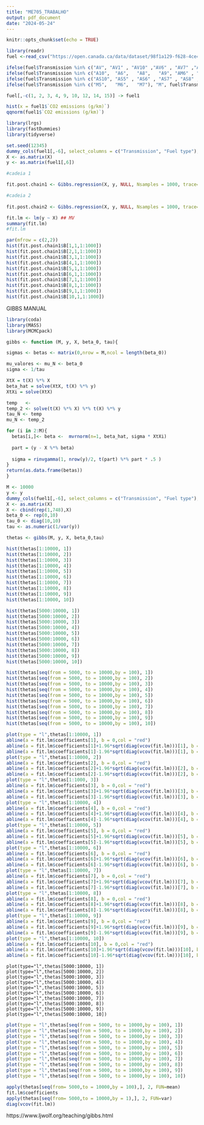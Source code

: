 ---
title: "ME705_TRABALHO"
output: pdf_document
date: "2024-05-24"
---

```{r setup, include=FALSE}
knitr::opts_chunk$set(echo = TRUE)
```

```{r}
library(readr)
fuel <-read_csv("https://open.canada.ca/data/dataset/98f1a129-f628-4ce4-b24d-6f16bf24dd64/resource/edba4afa-dc19-480c-bbe4-57992fc9d0d6/download/my2024-fuel-consumption-ratings.csv")
```

```{r}
ifelse(fuel$Transmission %in% c("AV", "AV1" , "AV10" ,"AV6" , "AV7" ,"AV8"), "AV", fuel$Transmission) -> fuel$Transmission
ifelse(fuel$Transmission %in% c("A10",  "A6",   "A8",   "A9", "AM6" , "AM7",  "AM8"), "A", fuel$Transmission) -> fuel$Transmission
ifelse(fuel$Transmission %in% c("AS10", "AS5" , "AS6" , "AS7" , "AS8" , "AS9"), "AS", fuel$Transmission) -> fuel$Transmission
ifelse(fuel$Transmission %in% c("M5",   "M6",   "M7"), "M", fuel$Transmission) -> fuel$Transmission

fuel[,-c(1, 2, 3, 4, 9, 10, 12, 14, 15)] -> fuel1
```

```{r}
hist(x = fuel1$`CO2 emissions (g/km)`)
qqnorm(fuel1$`CO2 emissions (g/km)`)
```

```{r}
library(lrgs)
library(fastDummies)
library(tidyverse)
```

```{r}
set.seed(12345)
dummy_cols(fuel1[,-6], select_columns = c("Transmission", "Fuel type"), remove_selected_columns = TRUE, remove_first_dummy = TRUE) -> X
X <- as.matrix(X)
y <- as.matrix(fuel1[,6])

#cadeia 1

fit.post.chain1 <- Gibbs.regression(X, y, NULL, Nsamples = 1000, trace='bsmt', fix='xy',intercept = T, B.prior.mean = rep(0,10), B.prior.cov = 100*diag(10), dirichlet = F) ##GIBBS

#cadeia 2
  
fit.post.chain2 <- Gibbs.regression(X, y, NULL, Nsamples = 1000, trace='bsmt', fix='xy') ##GIBBS

fit.lm <- lm(y ~ X) ## MV
summary(fit.lm)
#fit.lm

```

```{r}
par(mfrow = c(2,2))
hist(fit.post.chain1$B[1,1,1:1000])
hist(fit.post.chain1$B[2,1,1:1000])
hist(fit.post.chain1$B[3,1,1:1000])
hist(fit.post.chain1$B[4,1,1:1000])
hist(fit.post.chain1$B[5,1,1:1000])
hist(fit.post.chain1$B[6,1,1:1000])
hist(fit.post.chain1$B[7,1,1:1000])
hist(fit.post.chain1$B[8,1,1:1000])
hist(fit.post.chain1$B[9,1,1:1000])
hist(fit.post.chain1$B[10,1,1:1000])
```

GIBBS MANUAL 

```{r gibbs sampling}
library(coda)
library(MASS)
library(MCMCpack)

gibbs <- function (M, y, X, beta_0, tau){

sigmas <- betas <- matrix(0,nrow = M,ncol = length(beta_0))

mu_valores <- mu_N <- beta_0
sigma <- 1/tau

XtX = t(X) %*% X
beta_hat = solve(XtX, t(X) %*% y)
XtXi = solve(XtX)

temp   <- 
temp_2 <- solve(t(X) %*% X) %*% t(X) %*% y  
tau_N <- temp
mu_N <- temp_2

for (i in 2:M){
  betas[i,]<- beta <-  mvrnorm(n=1, beta_hat, sigma * XtXi)
    
  part = (y - X %*% beta)
  
  sigma = rinvgamma(1, nrow(y)/2, t(part) %*% part * .5 )
}
return(as.data.frame(betas))
}

M <- 10000
y <- y 
dummy_cols(fuel1[,-6], select_columns = c("Transmission", "Fuel type"), remove_selected_columns = TRUE, remove_first_dummy = TRUE) -> X
X <- as.matrix(X)
X <- cbind(rep(1,748),X)
beta_0 <- rep(0,10)
tau_0 <- diag(10,10)
tau <- as.numeric(1/var(y))

thetas <- gibbs(M, y, X, beta_0,tau)
```

```{r histogramas sem burn-in sem lag}
hist(thetas[1:10000, 1])
hist(thetas[1:10000, 2])
hist(thetas[1:10000, 3])
hist(thetas[1:10000, 4])
hist(thetas[1:10000, 5])
hist(thetas[1:10000, 6])
hist(thetas[1:10000, 7])
hist(thetas[1:10000, 8])
hist(thetas[1:10000, 9])
hist(thetas[1:10000, 10])
```

```{r histogramas com burn-in sem lag}
hist(thetas[5000:10000, 1])
hist(thetas[5000:10000, 2])
hist(thetas[5000:10000, 3])
hist(thetas[5000:10000, 4])
hist(thetas[5000:10000, 5])
hist(thetas[5000:10000, 6])
hist(thetas[5000:10000, 7])
hist(thetas[5000:10000, 8])
hist(thetas[5000:10000, 9])
hist(thetas[5000:10000, 10])
```

```{r histogramas com burn-in com lag}
hist(thetas[seq(from = 5000, to = 10000,by = 100), 1])
hist(thetas[seq(from = 5000, to = 10000,by = 100), 2])
hist(thetas[seq(from = 5000, to = 10000,by = 100), 3])
hist(thetas[seq(from = 5000, to = 10000,by = 100), 4])
hist(thetas[seq(from = 5000, to = 10000,by = 100), 5])
hist(thetas[seq(from = 5000, to = 10000,by = 100), 6])
hist(thetas[seq(from = 5000, to = 10000,by = 100), 7])
hist(thetas[seq(from = 5000, to = 10000,by = 100), 8])
hist(thetas[seq(from = 5000, to = 10000,by = 100), 9])
hist(thetas[seq(from = 5000, to = 10000,by = 100), 10])
```

```{r lineplots sem burnin sem lag}
plot(type = "l",thetas[1:10000, 1])
abline(a = fit.lm$coefficients[1], b = 0,col = "red")
abline(a = fit.lm$coefficients[1]+1.96*sqrt(diag(vcov(fit.lm)))[1], b = 0,col = "blue" )
abline(a = fit.lm$coefficients[1]-1.96*sqrt(diag(vcov(fit.lm)))[1], b = 0,col = "blue" )
plot(type = "l",thetas[1:10000, 2])
abline(a = fit.lm$coefficients[2], b = 0,col = "red")
abline(a = fit.lm$coefficients[2]+1.96*sqrt(diag(vcov(fit.lm)))[2], b = 0,col = "blue" )
abline(a = fit.lm$coefficients[2]-1.96*sqrt(diag(vcov(fit.lm)))[2], b = 0,col = "blue" )
plot(type = "l",thetas[1:1000, 3])
abline(a = fit.lm$coefficients[3], b = 0,col = "red")
abline(a = fit.lm$coefficients[3]+1.96*sqrt(diag(vcov(fit.lm)))[3], b = 0,col = "blue" )
abline(a = fit.lm$coefficients[3]-1.96*sqrt(diag(vcov(fit.lm)))[3], b = 0,col = "blue" )
plot(type = "l",thetas[1:10000, 4])
abline(a = fit.lm$coefficients[4], b = 0,col = "red")
abline(a = fit.lm$coefficients[4]+1.96*sqrt(diag(vcov(fit.lm)))[4], b = 0,col = "blue" )
abline(a = fit.lm$coefficients[4]-1.96*sqrt(diag(vcov(fit.lm)))[4], b = 0,col = "blue" )
plot(type = "l",thetas[1:10000, 5])
abline(a = fit.lm$coefficients[5], b = 0,col = "red")
abline(a = fit.lm$coefficients[5]+1.96*sqrt(diag(vcov(fit.lm)))[5], b = 0,col = "blue" )
abline(a = fit.lm$coefficients[5]-1.96*sqrt(diag(vcov(fit.lm)))[5], b = 0,col = "blue" )
plot(type = "l",thetas[1:10000, 6])
abline(a = fit.lm$coefficients[6], b = 0,col = "red")
abline(a = fit.lm$coefficients[6]+1.96*sqrt(diag(vcov(fit.lm)))[6], b = 0,col = "blue" )
abline(a = fit.lm$coefficients[6]-1.96*sqrt(diag(vcov(fit.lm)))[6], b = 0,col = "blue" )
plot(type = "l",thetas[1:10000, 7])
abline(a = fit.lm$coefficients[7], b = 0,col = "red")
abline(a = fit.lm$coefficients[7]+1.96*sqrt(diag(vcov(fit.lm)))[7], b = 0,col = "blue" )
abline(a = fit.lm$coefficients[7]-1.96*sqrt(diag(vcov(fit.lm)))[7], b = 0,col = "blue" )
plot(type = "l",thetas[1:10000, 8])
abline(a = fit.lm$coefficients[8], b = 0,col = "red")
abline(a = fit.lm$coefficients[8]+1.96*sqrt(diag(vcov(fit.lm)))[8], b = 0,col = "blue" )
abline(a = fit.lm$coefficients[8]-1.96*sqrt(diag(vcov(fit.lm)))[8], b = 0,col = "blue" )
plot(type = "l",thetas[1:10000, 9])
abline(a = fit.lm$coefficients[9], b = 0,col = "red")
abline(a = fit.lm$coefficients[9]+1.96*sqrt(diag(vcov(fit.lm)))[9], b = 0,col = "blue" )
abline(a = fit.lm$coefficients[9]-1.96*sqrt(diag(vcov(fit.lm)))[9], b = 0,col = "blue" )
plot(type = "l",thetas[1:10000, 10])
abline(a = fit.lm$coefficients[10], b = 0,col = "red")
abline(a = fit.lm$coefficients[10]+1.96*sqrt(diag(vcov(fit.lm)))[10], b = 0,col = "blue" )
abline(a = fit.lm$coefficients[10]-1.96*sqrt(diag(vcov(fit.lm)))[10], b = 0,col = "blue" )
```

```{rlineplots com burn-in sem lag}
plot(type="l",thetas[5000:10000, 1])
plot(type="l",thetas[5000:10000, 2])
plot(type="l",thetas[5000:10000, 3])
plot(type="l",thetas[5000:10000, 4])
plot(type="l",thetas[5000:10000, 5])
plot(type="l",thetas[5000:10000, 6])
plot(type="l",thetas[5000:10000, 7])
plot(type="l",thetas[5000:10000, 8])
plot(type="l",thetas[5000:10000, 9])
plot(type="l",thetas[5000:10000, 10])
```

```{r lineplot com burn-in com lag}
plot(type = "l",thetas[seq(from = 5000, to = 10000,by = 100), 1])
plot(type = "l",thetas[seq(from = 5000, to = 10000,by = 100), 2])
plot(type = "l",thetas[seq(from = 5000, to = 10000,by = 100), 3])
plot(type = "l",thetas[seq(from = 5000, to = 10000,by = 100), 4])
plot(type = "l",thetas[seq(from = 5000, to = 10000,by = 100), 5])
plot(type = "l",thetas[seq(from = 5000, to = 10000,by = 100), 6])
plot(type = "l",thetas[seq(from = 5000, to = 10000,by = 100), 7])
plot(type = "l",thetas[seq(from = 5000, to = 10000,by = 100), 8])
plot(type = "l",thetas[seq(from = 5000, to = 10000,by = 100), 9])
plot(type = "l",thetas[seq(from = 5000, to = 10000,by = 100), 10])
```

```{r}
apply(thetas[seq(from= 5000,to = 10000,by = 100),], 2, FUN=mean)
fit.lm$coefficients
apply(thetas[seq(from= 5000,to = 10000,by = 1),], 2, FUN=var)
diag(vcov(fit.lm))
```




https://www.ljwolf.org/teaching/gibbs.html













